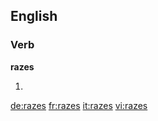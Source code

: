==English==

===Verb===
'''razes'''

# {{third-person singular of|raze}}

[[de:razes]]
[[fr:razes]]
[[it:razes]]
[[vi:razes]]